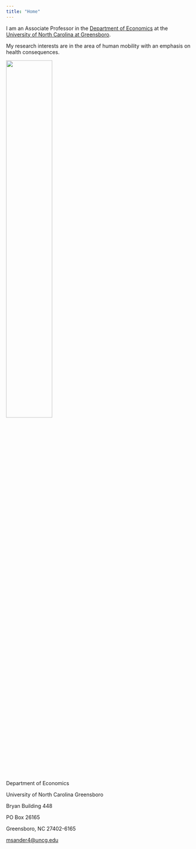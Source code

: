 ```yaml
---
title: "Home"
---
```


I am an Associate Professor in the [Department of Economics](economics.uncg.edu) at the [University of North Carolina at Greensboro](uncg.edu).

My research interests are in the area of human mobility with an emphasis on health consequences.

![](images/ma-27.jpg){width="50%"}

Department of Economics

University of North Carolina Greensboro

Bryan Building 448

PO Box 26165

Greensboro, NC 27402-6165

[msander4\@uncg.edu](mailto:msander4@uncg.edu)
